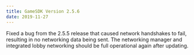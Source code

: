 ```yaml
---
title: GameSDK Version 2.5.6
date: 2019-11-27
---
```


Fixed a bug from the 2.5.5 release that caused network handshakes to fail, resulting in no networking data being sent. The networking manager and integrated lobby networking should be full operational again after updating.
